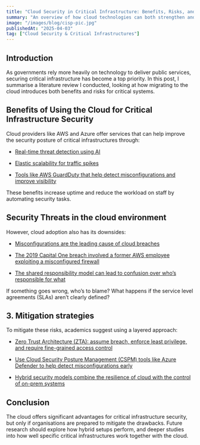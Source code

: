 ```yaml
---
title: "Cloud Security in Critical Infrastructure: Benefits, Risks, and Lessons"
summary: "An overview of how cloud technologies can both strengthen and challenge critical infrastructure security, with real-world case studies and mitigation strategies."
image: "/images/blog/cisp-pic.jpg"
publishedAt: "2025-04-03"
tag: ["Cloud Security & Critical Infrastructures"]
---
```


## Introduction

As governments rely more heavily on technology to deliver public services, securing critical infrastructure has become a top priority. In this post, I summarise a literature review I conducted, looking at how migrating to the cloud introduces both benefits and risks for critical systems.

## Benefits of Using the Cloud for Critical Infrastructure Security

Cloud providers like AWS and Azure offer services that can help improve the security posture of critical infrastructures through:

- [Real-time threat detection using AI](https://cloudmonitor.ai/2024/11/how-ai-powered-cloud-monitoring-helps-prevent-downtime-and-data-loss/)

- [Elastic scalability for traffic spikes](https://ieeexplore.ieee.org/document/6707515?arnumber=6707515)

- [Tools like AWS GuardDuty that help detect misconfigurations and improve visibility](https://www.cloudoptimo.com/blog/aws-guardduty-advanced-threat-detection-for-cloud-security/)

These benefits increase uptime and reduce the workload on staff by automating security tasks.

## Security Threats in the cloud environment

However, cloud adoption also has its downsides:

- [Misconfigurations are the leading cause of cloud breaches](https://www.sentinelone.com/cybersecurity-101/cloud-security/cloud-security-statistics/#cloud-misconfigurations-statistics)

- [The 2019 Capital One breach involved a former AWS employee exploiting a misconfigured firewall](https://dl.acm.org/doi/10.1145/3546068)

- [The shared responsibility model can lead to confusion over who’s responsible for what](https://dl.acm.org/doi/10.1145/3546068)

If something goes wrong, who’s to blame? What happens if the service level agreements (SLAs) aren’t clearly defined?

## 3. Mitigation strategies

To mitigate these risks, academics suggest using a layered approach:

- [Zero Trust Architecture (ZTA): assume breach, enforce least privilege, and require fine-grained access control](https://nvlpubs.nist.gov/nistpubs/SpecialPublications/NIST.SP.800-207.pdf)

- [Use Cloud Security Posture Management (CSPM) tools like Azure Defender to help detect misconfigurations early](https://www.microsoft.com/en-gb/security/business/security-101/what-is-cspm#layout-container-uid4f163)

- [Hybrid security models combine the resilience of cloud with the control of on-prem systems](https://ieeexplore.ieee.org/document/6707515?arnumber=6707515)

## Conclusion

The cloud offers significant advantages for critical infrastructure security, but only if organisations are prepared to mitigate the drawbacks. Future research should explore how hybrid setups perform, and deeper studies into how well specific critical infrastructures work together with the cloud.

